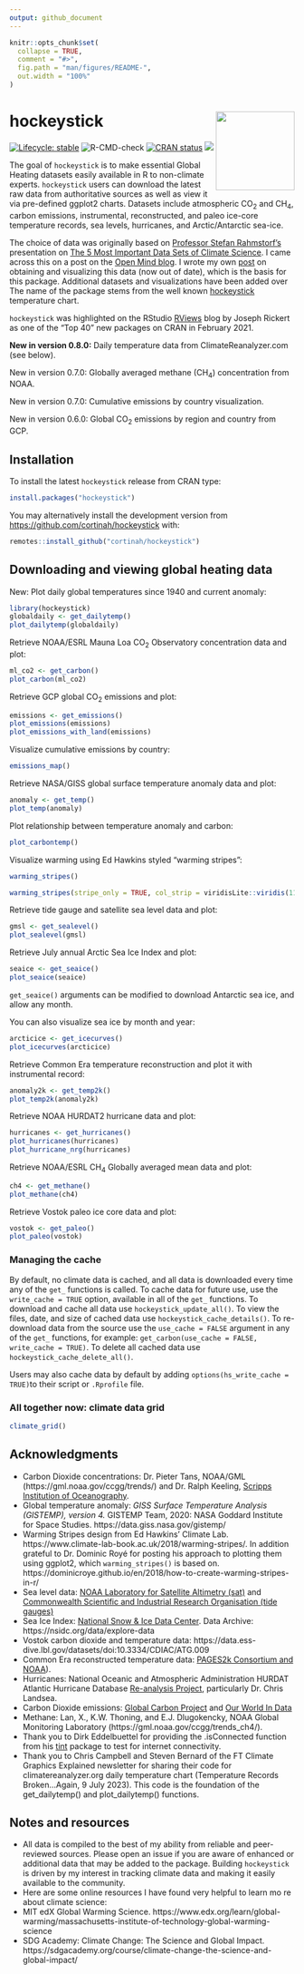 ```yaml
---
output: github_document
---
```


<!-- README.md is generated from README.Rmd. Please edit that file -->

```r
knitr::opts_chunk$set(
  collapse = TRUE,
  comment = "#>",
  fig.path = "man/figures/README-",
  out.width = "100%"
)
```

# hockeystick <img src='man/figures/logo.png' align="right" height="139" />

<!-- badges: start -->
[![Lifecycle: stable](https://img.shields.io/badge/lifecycle-stable-brightgreen.svg)](https://lifecycle.r-lib.org/articles/stages.html#stable)
![R-CMD-check](https://github.com/cortinah/hockeystick/workflows/R-CMD-check/badge.svg)
[![CRAN status](https://www.r-pkg.org/badges/version/hockeystick)](https://CRAN.R-project.org/package=hockeystick)
[![](https://cranlogs.r-pkg.org/badges/hockeystick)](https://cran.r-project.org/package=hockeystick)

<!-- badges: end -->

The goal of `hockeystick` is to make essential Global Heating datasets easily available in R to non-climate experts. `hockeystick` users can download the latest raw data from authoritative sources as well as view it via pre-defined ggplot2 charts. Datasets include atmospheric CO<sub>2</sub> and CH<sub>4</sub>, carbon emissions, instrumental, reconstructed, and paleo ice-core temperature records, sea levels, hurricanes, and Arctic/Antarctic sea-ice.

The choice of data was originally based on [Professor Stefan Rahmstorf's ](http://www.pik-potsdam.de/~stefan/) presentation on [The 5 Most Important Data Sets of Climate Science](http://www.pik-potsdam.de/~stefan/5datasets_rahmstorf.pdf). I came across this on a post on the [Open Mind blog](https://tamino.wordpress.com/2018/11/01/the-5-most-important-data-sets-of-climate-science/). I wrote my own [post](https://rethinking.rbind.io/2018/11/16/the-top-five-climate-charts-using-ggplot2/) on obtaining and visualizing this data (now out of date), which is the basis for this package. Additional datasets and visualizations have been added over  The name of the package stems from the well known [hockeystick](https://en.wikipedia.org/wiki/Hockey_stick_graph) temperature chart. 

`hockeystick` was highlighted on the RStudio [RViews](https://rviews.rstudio.com/2021/03/19/february-2021-top-40-new-cran-packages/) blog by Joseph Rickert as one of the "Top 40" new packages on CRAN in February 2021.

**New in version 0.8.0:** Daily temperature data from ClimateReanalyzer.com (see below).

New in version 0.7.0: Globally averaged methane (CH~4~) concentration from NOAA.

New in version 0.7.0: Cumulative emissions by country visualization.

New in version 0.6.0: Global CO~2~ emissions by region and country from GCP.

## Installation
To install the latest `hockeystick` release from CRAN type:

``` r
install.packages("hockeystick")
```


You may alternatively install the development version from [https://github.com/cortinah/hockeystick](https://github.com/cortinah/hockeystick) with:
  
``` r
remotes::install_github("cortinah/hockeystick")
```

## Downloading and viewing global heating data

New: Plot daily global temperatures since 1940 and current anomaly:

```r
library(hockeystick)
globaldaily <- get_dailytemp()
plot_dailytemp(globaldaily)
```

Retrieve NOAA/ESRL Mauna Loa CO<sub>2</sub> Observatory concentration data and plot:

```r
ml_co2 <- get_carbon()
plot_carbon(ml_co2)
```

Retrieve GCP global CO~2~ emissions and plot:

```r
emissions <- get_emissions()
plot_emissions(emissions)
plot_emissions_with_land(emissions)
```

Visualize cumulative emissions by country:
```r
emissions_map()
```

Retrieve NASA/GISS global surface temperature anomaly data and plot:

```r
anomaly <- get_temp()
plot_temp(anomaly)
```

Plot relationship between temperature anomaly and carbon:
```r
plot_carbontemp()
```

Visualize warming using Ed Hawkins styled "warming stripes":
```r
warming_stripes()
```
```r
warming_stripes(stripe_only = TRUE, col_strip = viridisLite::viridis(11))
```

Retrieve tide gauge and satellite sea level data and plot:

```r
gmsl <- get_sealevel()
plot_sealevel(gmsl)
```

Retrieve July annual Arctic Sea Ice Index and plot:

```r
seaice <- get_seaice()
plot_seaice(seaice)
```

`get_seaice()` arguments can be modified to download Antarctic sea ice, and allow any month.

You can also visualize sea ice by month and year:

```r
arcticice <- get_icecurves()
plot_icecurves(arcticice)
```

Retrieve Common Era temperature reconstruction and plot it with instrumental record:

```r
anomaly2k <- get_temp2k()
plot_temp2k(anomaly2k)
```

Retrieve NOAA HURDAT2 hurricane data and plot:

```r
hurricanes <- get_hurricanes()
plot_hurricanes(hurricanes)
plot_hurricane_nrg(hurricanes)
```

Retrieve NOAA/ESRL CH<sub>4</sub> Globally averaged mean data and plot:

```r
ch4 <- get_methane()
plot_methane(ch4)
```

Retrieve Vostok paleo ice core data and plot:

```r
vostok <- get_paleo()
plot_paleo(vostok)
```

### Managing the cache
By default, no climate data is cached, and all data is downloaded every time any of the `get_` functions is called. To cache data for future use, use the `write_cache = TRUE` option, available in all of the `get_` functions. To download and cache all data use `hockeystick_update_all()`. To view the files, date, and size of cached data use `hockeystick_cache_details()`.  To re-download data from the source use the `use_cache = FALSE` argument in any of the `get_` functions, for example: `get_carbon(use_cache = FALSE, write_cache = TRUE)`.  To delete all cached data use `hockeystick_cache_delete_all()`.

Users may also cache data by default by adding `options(hs_write_cache = TRUE)`to their script or `.Rprofile` file.

### All together now: climate data grid
```r
climate_grid()
```

## Acknowledgments
- Carbon Dioxide concentrations: Dr. Pieter Tans, NOAA/GML (https://gml.noaa.gov/ccgg/trends/) and Dr. Ralph Keeling, [Scripps Institution of Oceanography](https://scrippsco2.ucsd.edu/).
- Global temperature anomaly: *GISS Surface Temperature Analysis (GISTEMP), version 4.* GISTEMP Team, 2020: NASA Goddard Institute for Space Studies. https://data.giss.nasa.gov/gistemp/
- Warming Stripes design from Ed Hawkins' Climate Lab. https://www.climate-lab-book.ac.uk/2018/warming-stripes/. In addition grateful to Dr. Dominic Royé for posting his approach to plotting them using ggplot2, which `warming_stripes()` is based on. https://dominicroye.github.io/en/2018/how-to-create-warming-stripes-in-r/
- Sea level data: [NOAA Laboratory for Satellite Altimetry (sat)](https://www.star.nesdis.noaa.gov/socd/lsa/SeaLevelRise/) and [Commonwealth Scientific and Industrial Research Organisation (tide gauges)](https://research.csiro.au/slrwavescoast/sea-level/measurements-and-data/sea-level-data/)
- Sea Ice Index: [National Snow & Ice Data Center](https://nsidc.org/home).
Data Archive: https://nsidc.org/data/explore-data
- Vostok carbon dioxide and temperature data: https://data.ess-dive.lbl.gov/datasets/doi:10.3334/CDIAC/ATG.009
- Common Era reconstructed temperature data: [PAGES2k Consortium and NOAA](https://www.ncei.noaa.gov/access/paleo-search/study/26872)). 
- Hurricanes: National Oceanic and Atmospheric Administration HURDAT Atlantic Hurricane Database [Re-analysis Project](https://www.aoml.noaa.gov/hrd/hurdat/Data_Storm.html), particularly Dr. Chris Landsea.
- Carbon Dioxide emissions: [Global Carbon Project](https://www.globalcarbonproject.org/carbonbudget/) and [Our World In Data](https://github.com/owid/co2-data)
- Methane: Lan, X., K.W. Thoning, and E.J. Dlugokencky, NOAA Global Monitoring Laboratory (https://gml.noaa.gov/ccgg/trends_ch4/).
- Thank you to Dirk Eddelbuettel for providing the .isConnected function from his [tint](https://CRAN.R-project.org/package=tint) package to test for internet connectivity.
- Thank you to Chris Campbell and Steven Bernard of the FT Climate Graphics Explained newsletter for sharing their code for climatereanalyzer.org daily temperature chart (Temperature Records Broken...Again, 9 July 2023). This code is the foundation of the get_dailytemp() and plot_dailytemp() functions.

## Notes and resources
- All data is compiled to the best of my ability from reliable and peer-reviewed sources. Please open an issue if you are aware of enhanced or additional data that may be added to the package. Building `hockeystick` is driven by my interest in tracking climate data and making it easily available to the community.
- Here are some online resources I have found very helpful to learn mo    re about climate science:
- MIT edX Global Warming Science. https://www.edx.org/learn/global-warming/massachusetts-institute-of-technology-global-warming-science
- SDG Academy: Climate Change: The Science and Global Impact. https://sdgacademy.org/course/climate-change-the-science-and-global-impact/
